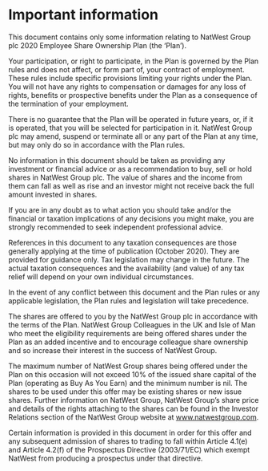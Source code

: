 # Important information

This document contains only some information relating to NatWest Group plc 2020 Employee Share Ownership Plan (the ‘Plan’).

Your participation, or right to participate, in the Plan is governed by the Plan rules and does not affect, or form part of, your contract of employment. These rules include specific provisions limiting your rights under the Plan. You will not have any rights to compensation or damages for any loss of rights, benefits or prospective benefits under the Plan as a consequence of the termination of your employment.

There is no guarantee that the Plan will be operated in future years, or, if it is operated, that you will be selected for participation in it. NatWest Group plc may amend, suspend or terminate all or any part of the Plan at any time, but may only do so in accordance with the Plan rules.

No information in this document should be taken as providing any investment or financial advice or as a recommendation to buy, sell or hold shares in NatWest Group plc. The value of shares and the income from them can fall as well as rise and an investor might not receive back the full amount invested in shares.

If you are in any doubt as to what action you should take and/or the financial or taxation implications of any decisions you might make, you are strongly recommended to seek independent professional advice.

References in this document to any taxation consequences are those generally applying at the time of publication (October 2020). They are provided for guidance only. Tax legislation may change in the future. The actual taxation consequences and the availability (and value) of any tax relief will depend on your own individual circumstances.

In the event of any conflict between this document and the Plan rules or any applicable legislation, the Plan rules and legislation will take precedence.

The shares are offered to you by the NatWest Group plc in accordance with the terms of the Plan. NatWest Group Colleagues in the UK and Isle of Man who meet the eligibility requirements are being offered shares under the Plan as an added incentive and to encourage colleague share ownership and so increase their interest in the success of NatWest Group.

The maximum number of NatWest Group shares being offered under the Plan on this occasion will not exceed 10% of the issued share capital of the Plan (operating as Buy As You Earn) and the minimum number is nil. The shares to be used under this offer may be existing shares or new issue shares. Further information on NatWest Group, NatWest Group’s share price and details of the rights attaching to the shares can be found in the Investor Relations section of the NatWest Group website at www.natwestgroup.com.

Certain information is provided in this document in order for this offer and any subsequent admission of shares to trading to fall within Article 4.1(e) and Article 4.2(f) of the Prospectus Directive (2003/71/EC) which exempt NatWest from producing a prospectus under that directive.